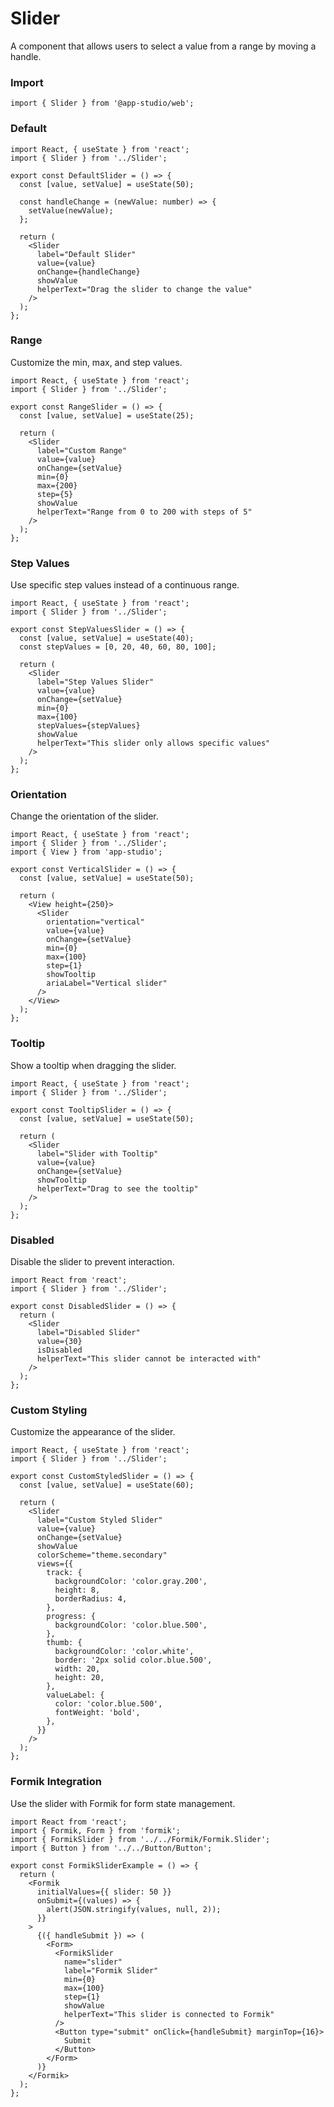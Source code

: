 # Slider

A component that allows users to select a value from a range by moving a handle.

### **Import**
  ```tsx
  import { Slider } from '@app-studio/web';
  ```

### **Default**
```tsx
import React, { useState } from 'react';
import { Slider } from '../Slider';

export const DefaultSlider = () => {
  const [value, setValue] = useState(50);

  const handleChange = (newValue: number) => {
    setValue(newValue);
  };

  return (
    <Slider
      label="Default Slider"
      value={value}
      onChange={handleChange}
      showValue
      helperText="Drag the slider to change the value"
    />
  );
};
```

### **Range**
Customize the min, max, and step values.

```tsx
import React, { useState } from 'react';
import { Slider } from '../Slider';

export const RangeSlider = () => {
  const [value, setValue] = useState(25);

  return (
    <Slider
      label="Custom Range"
      value={value}
      onChange={setValue}
      min={0}
      max={200}
      step={5}
      showValue
      helperText="Range from 0 to 200 with steps of 5"
    />
  );
};
```

### **Step Values**
Use specific step values instead of a continuous range.

```tsx
import React, { useState } from 'react';
import { Slider } from '../Slider';

export const StepValuesSlider = () => {
  const [value, setValue] = useState(40);
  const stepValues = [0, 20, 40, 60, 80, 100];

  return (
    <Slider
      label="Step Values Slider"
      value={value}
      onChange={setValue}
      min={0}
      max={100}
      stepValues={stepValues}
      showValue
      helperText="This slider only allows specific values"
    />
  );
};
```

### **Orientation**
Change the orientation of the slider.

```tsx
import React, { useState } from 'react';
import { Slider } from '../Slider';
import { View } from 'app-studio';

export const VerticalSlider = () => {
  const [value, setValue] = useState(50);

  return (
    <View height={250}>
      <Slider
        orientation="vertical"
        value={value}
        onChange={setValue}
        min={0}
        max={100}
        step={1}
        showTooltip
        ariaLabel="Vertical slider"
      />
    </View>
  );
};
```

### **Tooltip**
Show a tooltip when dragging the slider.

```tsx
import React, { useState } from 'react';
import { Slider } from '../Slider';

export const TooltipSlider = () => {
  const [value, setValue] = useState(50);

  return (
    <Slider
      label="Slider with Tooltip"
      value={value}
      onChange={setValue}
      showTooltip
      helperText="Drag to see the tooltip"
    />
  );
};
```

### **Disabled**
Disable the slider to prevent interaction.

```tsx
import React from 'react';
import { Slider } from '../Slider';

export const DisabledSlider = () => {
  return (
    <Slider
      label="Disabled Slider"
      value={30}
      isDisabled
      helperText="This slider cannot be interacted with"
    />
  );
};
```

### **Custom Styling**
Customize the appearance of the slider.

```tsx
import React, { useState } from 'react';
import { Slider } from '../Slider';

export const CustomStyledSlider = () => {
  const [value, setValue] = useState(60);

  return (
    <Slider
      label="Custom Styled Slider"
      value={value}
      onChange={setValue}
      showValue
      colorScheme="theme.secondary"
      views={{
        track: {
          backgroundColor: 'color.gray.200',
          height: 8,
          borderRadius: 4,
        },
        progress: {
          backgroundColor: 'color.blue.500',
        },
        thumb: {
          backgroundColor: 'color.white',
          border: '2px solid color.blue.500',
          width: 20,
          height: 20,
        },
        valueLabel: {
          color: 'color.blue.500',
          fontWeight: 'bold',
        },
      }}
    />
  );
};
```

### **Formik Integration**
Use the slider with Formik for form state management.

```tsx
import React from 'react';
import { Formik, Form } from 'formik';
import { FormikSlider } from '../../Formik/Formik.Slider';
import { Button } from '../../Button/Button';

export const FormikSliderExample = () => {
  return (
    <Formik
      initialValues={{ slider: 50 }}
      onSubmit={(values) => {
        alert(JSON.stringify(values, null, 2));
      }}
    >
      {({ handleSubmit }) => (
        <Form>
          <FormikSlider
            name="slider"
            label="Formik Slider"
            min={0}
            max={100}
            step={1}
            showValue
            helperText="This slider is connected to Formik"
          />
          <Button type="submit" onClick={handleSubmit} marginTop={16}>
            Submit
          </Button>
        </Form>
      )}
    </Formik>
  );
};
```
